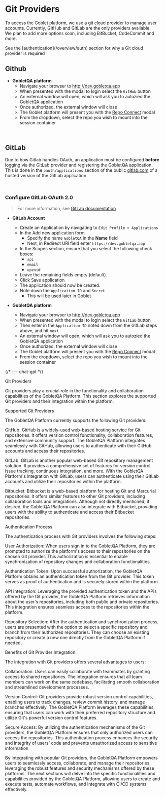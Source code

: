 
# Git Providers

To access the Goblet platform, we use a git cloud provider to manage user accounts. Currently, GitHub and GitLab are the only providers available.
<br/>
We plan to add more options soon, including BitBucket, CodeCommit and more.

<Callout>
  See the [authentication](/overview/auth) section for why a Git cloud provider is required
</Callout> 

<br/>

## Github

* **GobletQA platform**
  * Navigate your browser to http://dev.gobletqa.app
  * When presented with the modal to login select the `GitHub` button
  * An external window will open, which will ask you to autozied the GobletQA application
  * Once authorized, the external window will close
  * The Goblet platform will present you with the [Repo Connect](/overview/mounted-repo) modal
  * From the dropdown, select the repo you wish to mount into the session container

<br/>

## GitLab

Due to how Gitlab handles OAuth, an application must be configured **before** logging via the GitLab provider and registering the GobletQA application.
<br/>
This is done in the `oauth/applications` section of the public [gitlab.com](https://gitlab.com/oauth/applications) of a hosted version of the GitLab application

<br/>

### Configure GitLab OAuth 2.0

> For more information, see [GitLab documentation](https://docs.gitlab.com/ee/integration/oauth_provider.html)

* **GitLab Account**
  * Create an Application by navigating to `Edit Profile > Applications`
  * In the Add new application form
    * Specify the name `GobletQA` in the **Name** field
    * Next, in Redirect URI field enter `https://dev.gobletqa.app`
  * In the Scopes section, ensure that you select the following check boxes:
    * `api`
    * `email`
    * `openid`
  * Leave the remaining fields empty (default).
  * Click Save application
  * The application should now be created.
  * Note down the `Application ID` and `Secret`
    * This will be used later in Goblet

* **GobletQA platform**
  * Navigate your browser to http://dev.gobletqa.app
  * When presented with the modal to login select the `GitLab` button
  * Then enter in the `Application ID` noted down from the GitLab steps above, and hit `next`
  * An external window will open, which will ask you to autozied the GobletQA application
  * Once authorized, the external window will close
  * The Goblet platform will present you with the [Repo Connect](/overview/mounted-repo) modal
  * From the dropdown, select the repo you wish to mount into the session container


{/*  --- chat-gpt */}


Git Providers

Git providers play a crucial role in the functionality and collaboration capabilities of the GobletQA Platform. This section explores the supported Git providers and their integration within the platform.

Supported Git Providers

The GobletQA Platform currently supports the following Git providers:

GitHub: GitHub is a widely-used web-based hosting service for Git repositories. It offers version control functionality, collaboration features, and extensive community support. The GobletQA Platform integrates seamlessly with GitHub, allowing users to authenticate with their GitHub accounts and access their repositories.

GitLab: GitLab is another popular web-based Git repository management solution. It provides a comprehensive set of features for version control, issue tracking, continuous integration, and more. With the GobletQA Platform's integration with GitLab, users can authenticate using their GitLab accounts and utilize their repositories within the platform.

Bitbucket: Bitbucket is a web-based platform for hosting Git and Mercurial repositories. It offers similar features to other Git providers, including collaboration tools and integrations. Although not directly mentioned, if desired, the GobletQA Platform can also integrate with Bitbucket, providing users with the ability to authenticate and access their Bitbucket repositories.

Authentication Process

The authentication process with Git providers involves the following steps:

User Authorization: When users sign in to the GobletQA Platform, they are prompted to authorize the platform's access to their repositories on the chosen Git provider. This authorization is essential to enable synchronization of repository changes and collaboration functionalities.

Authentication Token: Upon successful authorization, the GobletQA Platform obtains an authentication token from the Git provider. This token serves as proof of authentication and is securely stored within the platform.

API Integration: Leveraging the provided authentication token and the APIs offered by the Git provider, the GobletQA Platform retrieves information about the user's repositories, including both public and private repositories. This integration ensures seamless access to the repositories within the platform.

Repository Selection: After the authentication and synchronization process, users are presented with the option to select a specific repository and branch from their authorized repositories. They can choose an existing repository or create a new one directly from the GobletQA Platform if needed.

Benefits of Git Provider Integration

The integration with Git providers offers several advantages to users:

Collaboration: Users can easily collaborate with teammates by granting access to shared repositories. The integration ensures that all team members can work on the same codebase, facilitating smooth collaboration and streamlined development processes.

Version Control: Git providers provide robust version control capabilities, enabling users to track changes, review commit history, and manage branches effectively. The GobletQA Platform leverages these capabilities, ensuring that users can work with their preferred repository structure and utilize Git's powerful version control features.

Secure Access: By utilizing the authentication mechanisms of the Git providers, the GobletQA Platform ensures that only authorized users can access the repositories. This authentication process enhances the security and integrity of users' code and prevents unauthorized access to sensitive information.

By integrating with popular Git providers, the GobletQA Platform empowers users to seamlessly access, collaborate, and manage their repositories, leveraging the robust features and security mechanisms offered by these platforms. The next sections will delve into the specific functionalities and capabilities provided by the GobletQA Platform, allowing users to create and execute tests, automate workflows, and integrate with CI/CD systems effectively.